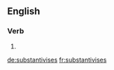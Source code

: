 ==English==

===Verb===
{{head|en}}

# {{en-third-person singular of|substantivise}}

[[de:substantivises]]
[[fr:substantivises]]